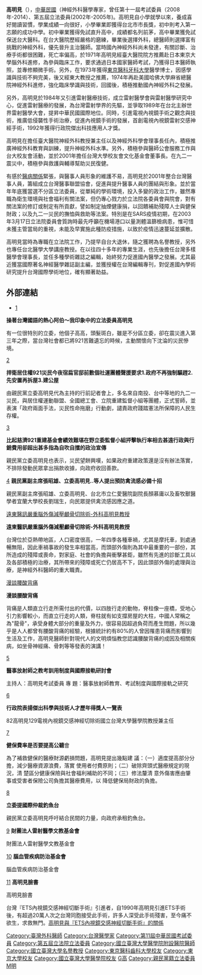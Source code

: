 {{Inappropriate tone|time=2020-02-01T06:39:45+00:00}}
{{Infobox_officeholder
| name = 高明見
| image name =
| width =
| now = 中華民國（台灣）神經外科醫學專家 
| period =
| Sex = 男 
| Native place = [[台北市|台北市]]
| date of birth = {{birth date and age|1939|1|3}}
| party = {{Pfp|28px}}
| place of birth =
| educate =
*[[臺北市立成功高級中學|臺北市立成功高級中學]]畢業
*國立臺灣大學醫學院醫學系畢業
*日本國立[[東京醫科牙科大學|東京醫科牙科大學]]醫學博士
| past =
*美國哈佛大學麻省總醫院腦神經外科研究員
*美國哈佛大學麻省總醫院神經外科醫師<br><span style="color: blue;">（1974年-1975年）</span>
*中華民國醫用雷射學會理事長<br><span style="color: blue;">（1984年-2000年）</span>
*國際雷射醫學會理事長<br><span style="color: blue;">（1987年-1989年）</span>
*國立臺灣大學醫學院雷射醫學研究中心主任<br><span style="color: blue;">（1987年-1993年）</span>
*中華內視鏡外科醫學會理事長
*國立臺灣大學醫學院神經外科主任<br><span style="color: blue;">（1994年-）</span>
*臺北市醫師公會常務理事<br><span style="color: blue;">（1996年-）</span>
*臺灣醫界主編<br><span style="color: blue;">（1996年-2001年）</span>
*全國醫師聯合會常務理事
*全國醫師聯合會編審會主任委員<br><span style="color: blue;">（1997年-2001年）</span>
*臺灣省政府顧問<br><span style="color: blue;">（1999年-2000年）</span>
*中華民國神經外科醫學會理事長<br><span style="color: blue;">（1999年-）</span>
*國際外科醫學會臺灣總會副理事長<br><span style="color: blue;">（2000年）</span>
*臺灣醫事聯盟協會理事長<br><span style="color: blue;">（2001年-）</span>
*立法院（第五屆）委員<br><span style="color: blue;">（2002年-2005年）</span>
*國立台灣大學醫學院名譽教授<br><span style="color: blue;"></span>
*考試院（第十一屆）考試委員<br><span style="color: blue;">（2008年-）</span>
}}
'''高明見'''（{{bd|1939年|1月3日|catIdx=K}}），[[中華民國|中華民國]]（神經外科醫學專家，曾任第十一屆考試委員（2008年-2014）、第五屆立法委員(2002年-2005年)。高明見自小學就學以來，養成喜好閱讀習慣，學業成績一向很好，小學畢業即獲得台北市市長獎，初中則考入第一志願的成功中學。初中畢業獲得免試直升高中，成績都名列前茅，高中畢業獲免試保送台大醫科。在台大醫院歷經嚴格的磨練，畢業後選擇外科，總醫師則選擇富有挑戰的神經外科，優先晉升主治醫師。當時國內神經外科尚未發達，有關診斷、治療手術都很困難，死亡率偏高，於1971年高明見經臺大醫院院方推薦赴日本東京大學腦外科進修，為參與臨床工作，要求通過日本國家醫師考試，乃獲得日本醫師執照，並專修顯微手術。另外，在1973年獲得[[東京醫科牙科大學|東京醫科牙科大學]]醫學博士，因感學識與技術不夠完美，後又經東大教授之推薦，1974年再赴美國哈佛大學麻省總醫院神經外科進修，強化臨床學識與技術，回國後，積極推動國內神經外科之發展。

另外，高明見於1984年又引進雷射醫療技術，成立雷射醫學會與雷射醫學研究中心，促進雷射醫療的發展，為台灣雷射學界的先驅，並爭取1989年在台北主辦世界雷射醫學大會，提昇中華民國國際地位。同時，引進電視內視鏡手術之觀念與技術，推廣低侵襲性手術治療，促進內視鏡手術的發展，首創電視內視鏡雷射交感神經手術，1992年獲得行政院傑出科技應用人才獎。

高明見在擔任臺大醫院神經外科教授兼主任以及神經外科學會理事長任內，積極推廣神經外科教育與訓練，提升神經外科水準。另外，積極參與醫師公會服務工作與台大校友會活動，並於2001年擔任台灣大學校友會文化基金會董事長。在九二一震災中，積極參與救護與輔導幫助災民復健。

有感於[[醫病關係|醫病關係]]緊張，與醫事人員形象的維護不易，高明見於2001年整合台灣醫事人員，籌組成立台灣醫事聯盟協會，促進與提升醫事人員的團結與形象。並於當年年底獲當選不分區立法委員，從單純的學術環境，投入多變的政治工作，雖然專職為衛生環境與社會福利有關法案，但仍專心戮力於立法院各委員會與院會，對有關法案的修訂或制定有所貢獻，譬如制定抽煙健康捐，以回饋補助殘障人士與健保財政；以及九二一災民的撫恤與救助等法案。特別是在SARS疫情初期，在2003年3月17日立法院委員會質詢時最先呼籲在機場港口以量測體溫篩檢病患，惟可惜未獲主管當局的重視，未能及早實施此種防疫措施，以致於疫情迅速蔓延並擴散。

高明見當時為專職在立法院工作，乃提早自台大退休，隨之獲聘為名譽教授，另外也專任台北醫學大學講座教授。在以往四十多年的專業生涯，也先後擔任台灣多樣醫學會理事長，並任多種學術雜誌之編輯，始終努力促進國內醫學之發展。尤其最近獲當國際著名神經醫學雜誌副主編，並獲授權在台灣編輯專刊，對促進國內學術研究提升台灣國際學術地位，確有顯著助益。

==外部連結==
*[https://web.archive.org/web/20050220151134/http://www.cyberbees.org/blog/archives/000545.html]
'''操著台灣國語的熱心阿伯～我印象中的立法委員高明見'''

有一位很特別的立委，他個子高高，頭髮斑白，雖是不分區立委，卻在震災進入第三年之際，當台灣社會都已將921苦難遺忘的時候，主動關懷向下沈淪的災民慘境。
</span>

[http://921.gov.tw/record/rec_local_detail.aspx?n=1073]{{dead link|date=2018年5月 |bot=InternetArchiveBot |fix-attempted=yes }}

'''捍衛居住權921災民今夜宿扁官邸前數個社運團體聲援要求1.政府不再強制驅趕2.先安置再拆屋3.建公屋'''</span>

由親民黨立委高明見代為主持的行前記者會上，多名來自南投、台中等地的九二一災民，與居住權運動聯盟、全國總工會、立院重建監督小組等團體，正式誓師，並表演「政府兩面手法，災民性命拖磨」行動劇，譴責政府踐踏憲法所保障的人民生存權。</span>

[http://921.gov.tw/Record/rec_local_detail.aspx?n=1070]{{dead link|date=2018年5月 |bot=InternetArchiveBot |fix-attempted=yes }}

'''比起慈濟921重建基金會績效難堪在野立委監督小組抨擊執行率相去甚遠行政與行銷費用卻超出甚多指為自吹自擂的政治宣傳'''</span>

親民黨立委高明見也表示，災民望餅興嘆，如果政府重建政策還是沒有辦法落實，不排除發動民眾拿出捐款收據，向政府收回善款。</span>

[https://web.archive.org/web/20050307020135/http://www.pfp.org.tw/enews/pfparchive.php?id=1&issueID=74#d2]</span>
'''親民黨副主席張昭雄、立委高明見..等人提出預防禽流感必備十招'''

親民黨副主席張昭雄、立委高明見、台北市立仁愛醫院副院長顏慕庸以及畜牧獸醫學者宜蘭大學校長劉瑞生，向民眾提供禽流感因應之道。

</span>

[http://www.fepc.com.tw/magazine/magazine.asp?sno=103 遠東醫訊嚴重腦外傷減壓顱骨切除術-外科高明見教授]</span>

'''遠東醫訊嚴重腦外傷減壓顱骨切除術-外科高明見教授'''</span>

台灣位於亞熱帶地區，人口密度很高，一年四季各種車禍，尤其是摩托車，到處通暢無阻，因此車禍事故的發生率相當高，而頭部外傷則為其中最重要的一部份，其所造成的殘障或喪命，對家庭、社會的負擔與衝擊甚鉅，雖然有先進的診斷工具以及各部積極的治療，其所帶來的殘障或死亡仍居高不下，因此頭部外傷的處理與治療，是神經外科醫師的重大職責。</span>

[http://www.ntuaa.ntu.edu.tw/talk970503.htm 漫談腰酸背痛]</span>

'''漫談腰酸背痛'''</span>

背痛是人類直立行走所需付出的代價，以四肢行走的動物，脊柱像一座橋，受地心引力影響較小，而直立行走的人類，脊柱就有如支撐房屋的大柱，中國人常稱之為"龍骨"，承受身體大部分的重量及外力，很容易因超過負荷而產生問題，所以幾乎是人人都曾有腰酸背痛的經驗，根據統計約有80%的人曾因罹患背痛而影響到生活及工作，高明見醫師針對現代人的文明煩惱教您認識腰酸背痛的成因及相關疾病，如坐骨神經痛、骨刺等等發表的演講！

</span>

[http://www.ym.edu.tw/birs/news/news4/meeting_20081115.htm]{{dead link|date=2018年5月 |bot=InternetArchiveBot |fix-attempted=yes }}

'''醫事放射師之教考訓用制度與國際接軌研討會'''</span>

主持人：高明見考試委員   專  題：醫事放射師教育、考試制度與國際接軌之研究
</span>

[http://web1.nsc.gov.tw/public/Data/882910435071.pdf]{{dead link|date=2018年5月 |bot=InternetArchiveBot |fix-attempted=yes }}

'''行政院表揚傑出科學與技術人才歷年得獎人一覽表'''</span>

82高明見129電視內視鏡交感神經切除術國立台灣大學醫學院教授兼主任</span>

</span>

[http://www.ly.gov.tw/ly/01_introduce/0103_leg/leg_main/public/public_02.jsp?ItemNO=01030400&ly1230_number=164&stage=5&lgno=00097]

'''健保費率是否要提高公聽'''會</span>

為了補救健保的醫療財源虧損問題，高明見提出幾點建
議：（一）適度提高部分分擔，減少醫療資源浪費，落實
使用者付費原則；（二）破除齊頭式醫療規定的現況，清
楚區分健康保險與社會福利補助的不同；（三）修法釐清
意外傷害應由肇事或受害者保險公司負擔其醫療費用，以
降低健保局財政的負擔。</span>

[http://news.bbc.co.uk/hi/chinese/news/newsid_2624000/26242932.stm]

'''立委提國際仲裁釣魚台'''</span>

親民黨立委高明見呼吁結合民間的力量，向政府承租釣魚台。 
</span>

</span>

[http://lmerf.blogspot.tw/]</span>
'''財團法人雷射醫學文教基金會'''

財團法人雷射醫學文教基金會

</span>

</span>

[http://cvdptf.blogspot.tw/]</span>
'''腦血管疾病防治基金會'''

腦血管疾病防治基金會

</span>

</span>

[https://www.facebook.com/neuro.kao?fref=ts]</span>
'''高明見臉書'''

高明見臉書

</span>

台灣『ETS內視鏡交感神經切斷手術』引進者，自1990年高明見引進ETS手術後，有超過20萬人次之台灣同胞接受此手術，許多人深受此手術殘害，至今痛不欲生，求救無門。[http://www.wretch.cc/blog/esteffi/11071685 高明見與『ETS內視鏡交感神經切斷手術』的關係]

{{DEFAULTSORT:G高}}
[[Category:臺灣外科醫師|Category:臺灣外科醫師]]
[[Category:台灣醫學家|Category:台灣醫學家]]
[[Category:第11屆中華民國考試委員|Category:第11屆中華民國考試委員]]
[[Category:第五屆立法院立法委員|Category:第五屆立法院立法委員]]
[[Category:國立臺灣大學醫學院附設醫院醫師|Category:國立臺灣大學醫學院附設醫院醫師]]
[[Category:國立臺灣大學名譽教授|Category:國立臺灣大學名譽教授]]
[[Category:東京醫科齒科大學校友|Category:東京醫科齒科大學校友]]
[[Category:東京大學校友|Category:東京大學校友]]
[[Category:國立臺灣大學醫學院校友|Category:國立臺灣大學醫學院校友]]
[[Category:臺北市立成功高級中學校友|G高]]
[[Category:親民黨籍立法委員|Category:親民黨籍立法委員]]
[[Category:高姓|M明]]